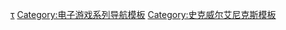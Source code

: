 {{Navbox
| name=勇者鬥惡龍系列
| title=[[勇者鬥惡龍系列]]
| state = {{{state|autocollapse}}}
| bodyclass=hlist
| belowclass=hlist

| group1=主系列
| list1=
* [[勇者斗恶龙 (游戏)|勇者鬥惡龍]]
* [[勇者斗恶龙II 恶灵的众神|II]]
* [[勇者鬥惡龍III 接著邁向傳說|III]]
* [[勇者斗恶龙IV 被引导的人们|IV]]
* [[勇者斗恶龙V 天空的新娘|V]]
* [[勇者斗恶龙VI 幻之大地|VI]]
* [[勇者斗恶龙VII 伊甸的战士们|VII]]
* [[勇者斗恶龙VIII 天空、碧海、大地与被诅咒的公主|VIII]]
* [[勇者斗恶龙IX 星空的守护者|IX]]
* [[勇者斗恶龙X 觉醒的五种族 Online|X]]
* [[勇者鬥惡龍XI 尋覓逝去的時光|XI]]
* [[勇者鬥惡龍XII 被選中的命運之炎|XII]]

| group2 = 衍生游戏
| list2 = {{navbox|child|

 | list1=
* [[剑神勇者斗恶龙 苏醒的传说之剑|劍神]]
* [[勇者斗恶龙 神剑 假面女王与镜之塔|假面女王与镜之塔]]
* [[勇者斗恶龙 怪兽战斗之路|怪兽战斗之路]]
* [[勇者鬥惡龍大戰|大戰]]
* [[富豪街系列|-{zh-cn:富豪街; zh-tw:人生街道;}-]]
* [[勇者鬥惡龍 英雄集結 闇龍與世界樹之城|英雄集結]]
** [[勇者鬥惡龍 英雄集結II 雙子之王與預言的終焉|II]]
* [[勇者鬥惡龍 節奏劇場|节奏剧场]]
* [[勇者鬥惡龍 創世小玩家 阿雷夫加爾德復興記|創世小玩家]]
** [[勇者鬥惡龍 創世小玩家2 破壞神席德與空蕩島|2]]
* [[勇者鬥惡龍 戰略指揮家|戰略指揮家]]

 | group2=[[不可思议迷宫系列|-{zh-cn:不思议的迷宫; zh-tw:不可思議的迷宮;}-]]
 | list2=
* [[特鲁尼克大冒险 不思议的迷宫|-{zh-cn:特鲁尼克; zh-tw:特魯內克;}-]]
* [[特鲁尼克大冒险2 不思议的迷宫|-{zh-cn:特鲁尼克; zh-tw:特魯內克;}-2]]
* [[特鲁尼克大冒险3 不思议的迷宫|-{zh-cn:特鲁尼克; zh-tw:特魯內克;}-3]]
* [[勇者斗恶龙 少年杨格斯与不思议的迷宫|少年杨格斯]]

 | group3=[[勇者鬥惡龍怪獸系列|-{zh-cn:怪兽篇; zh-hk:怪獸篇; zh-tw:怪獸仙境;}-]]
 | list3=
* [[勇者斗恶龙怪兽篇 特瑞仙境|-{zh-cn:特瑞仙境; zh-tw:泰瑞的仙境;}-]]
* [[勇者斗恶龙怪兽篇2 玛鲁塔的不可思议钥匙|-{zh-cn:玛鲁塔的不可思议钥匙; zh-tw:馬魯達之不思議鑰匙;}-]]
* [[勇者斗恶龙怪兽篇 旅团之心|-{zh-cn:旅团之心; zh-tw:秘境探險隊;}-]]
* [[勇者斗恶龙怪兽篇Joker|Joker]]
* [[勇者斗恶龙怪兽篇Joker 2|Joker 2]]
* [[勇者斗恶龙怪兽篇 仙境之光|-{zh-cn:仙境之光; zh-tw:Super Light;}-]]
* [[勇者斗恶龙怪兽篇Joker 3|Joker 3]]

 | group4=元气史莱姆
 | list4=
* [[勇者斗恶龙 元气史莱姆 冲击尾巴团|-{zh-cn:冲击尾巴团; zh-tw:衝擊的尾巴團;}-]]
* [[勇者斗恶龙 元气史莱姆2 大战车与尾巴团|大战车与尾巴团]]
* [[元氣史萊姆3 大海盜與尾巴團|大海盜與尾巴團]]
  }}

| group3=动漫
| list3=
* [[勇者斗恶龙 (动画)|勇者阿贝尔传说]]
* [[勇者鬥惡龍 達伊的大冒險|-{zh-cn:达尔大冒险; zh-hk:達爾大冒險; zh-tw:達伊的大冒險;}-]]
* [[勇者鬥惡龍 羅德的紋章|-{zh-cn:洛特的纹章; zh-tw:羅德的紋章;}-]]
* [[勇者鬥惡龍 你的故事|你的故事]]

| group4=制作者
| list4=
* [[堀井雄二]]
* [[鳥山明]]
* [[椙山浩一]]
* [[中村光一]]

| group5=开发公司
| list5=
* [[史克威尔艾尼克斯]]
** [[艾尼克斯]]
* [[ArtePiazza]]
* [[CHUNSOFT|Chunsoft]]
* [[HeartBeat (公司)|HeartBeat]]
* [[LEVEL-5|Level-5]]

| group6= 其它
| list6=
* [[勇者斗恶龙系列作品列表|作品列表]]
* [[史莱姆 (勇者斗恶龙)|史莱姆]]
* 勇者義彥系列
** [[勇者義彥和魔王之城|魔王之城]]
** [[勇者義彥和惡靈之鑰|惡靈之鑰]]
** [[勇者義彥和被引導的七人|被引導的七人]]

| group7= 相關遊戲
| list7= 
* [[马里奥大运动会|瑪利歐綜合運動]]
* [[任天堂明星大亂鬥系列]]
** [[任天堂明星大亂鬥 特別版|特別版]]
* [[JUMP FORCE]]
| below=
* {{c|勇者斗恶龙系列|分類}}

}}<noinclude>
{{collapsible option}}

{{DEFAULTSORT:Dragon Quest}}
[[Category:勇者斗恶龙系列|τ]]
[[Category:电子游戏系列导航模板]]
[[Category:史克威尔艾尼克斯模板]]
</noinclude>